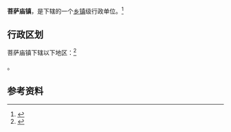 {{中国乡级行政区|21/06/81/117/000}}

'''菩萨庙镇'''，是{{PRC admin/fullname|21/06/81/117/000|3}}下辖的一个[[乡镇|乡镇]]级行政单位。<ref>{{PRC admin/ref sgc|{{PRC admin/parent|21/06/81/117/000}}}}</ref>

== 行政区划 ==

菩萨庙镇下辖以下地区：<ref>{{PRC admin/ref sgc|21/06/81/117/000}}</ref>

{{PRC admin/children|21/06/81/117/000}}。

== 参考资料 ==

{{reflist}}

{{行政区划小作品}}
{{PRC admin/navcat|21/06/81/117/000}}